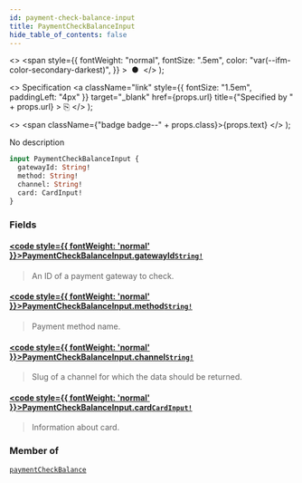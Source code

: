 ```yaml
---
id: payment-check-balance-input
title: PaymentCheckBalanceInput
hide_table_of_contents: false
---
```


  <>
    <span
      style={{
        fontWeight: "normal",
        fontSize: ".5em",
        color: "var(--ifm-color-secondary-darkest)",
      }}
    >
      &nbsp;●&nbsp;
    </span>
  </>
);

  <>
    Specification
    <a
      className="link"
      style={{ fontSize: "1.5em", paddingLeft: "4px" }}
      target="\_blank"
      href={props.url}
      title={"Specified by " + props.url}
    >
      ⎘
    </a>
  </>
);

  <>
    <span className={"badge badge--" + props.class}>{props.text}</span>
  </>
);

No description

```graphql
input PaymentCheckBalanceInput {
  gatewayId: String!
  method: String!
  channel: String!
  card: CardInput!
}
```

### Fields

#### [<code style={{ fontWeight: 'normal' }}>PaymentCheckBalanceInput.<b>gatewayId</b></code>](#)<Bullet />[`String!`](../../../api-reference/miscellaneous/scalars/string) <Badge class="secondary" text="non-null"/> <Badge class="secondary" text="scalar"/> <Badge class="secondary" text="miscellaneous"/>

> An ID of a payment gateway to check.

#### [<code style={{ fontWeight: 'normal' }}>PaymentCheckBalanceInput.<b>method</b></code>](#)<Bullet />[`String!`](../../../api-reference/miscellaneous/scalars/string) <Badge class="secondary" text="non-null"/> <Badge class="secondary" text="scalar"/> <Badge class="secondary" text="miscellaneous"/>

> Payment method name.

#### [<code style={{ fontWeight: 'normal' }}>PaymentCheckBalanceInput.<b>channel</b></code>](#)<Bullet />[`String!`](../../../api-reference/miscellaneous/scalars/string) <Badge class="secondary" text="non-null"/> <Badge class="secondary" text="scalar"/> <Badge class="secondary" text="miscellaneous"/>

> Slug of a channel for which the data should be returned.

#### [<code style={{ fontWeight: 'normal' }}>PaymentCheckBalanceInput.<b>card</b></code>](#)<Bullet />[`CardInput!`](../../../api-reference/miscellaneous/inputs/card-input) <Badge class="secondary" text="non-null"/> <Badge class="secondary" text="input"/> <Badge class="secondary" text="miscellaneous"/>

> Information about card.

### Member of

[`paymentCheckBalance`](../../../api-reference/payments/mutations/payment-check-balance) <Badge class="secondary" text="mutation"/>
